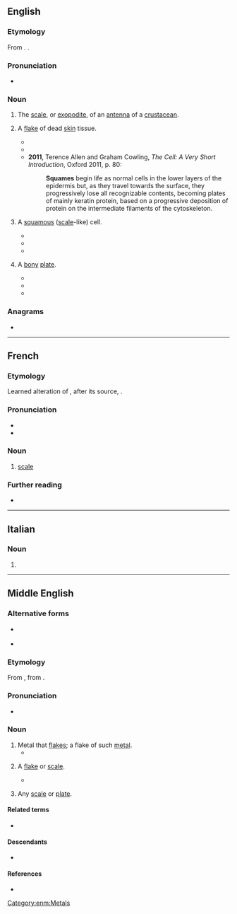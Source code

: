 ==English==

===Etymology===
From {{bor|en|la|squāma}}. {{doublet|en|squama}}.

===Pronunciation===
* {{a|UK}} {{IPA|en|/skweɪm/}}

===Noun===
{{en-noun}}

# {{lb|en|zoology}} The [[scale]], or [[exopodite]], of an [[antenna]] of a [[crustacean]].
# {{lb|en|medicine}} A [[flake]] of dead [[skin]] tissue.
#* {{quote-book|en|year=1984| title=In Vivo Diverse Spectrum of Neoplasms Induced in 30-day-old Rats and in Vitro Neoplastic Transformation of Rat Mammary Epithelial Cells Following a Single Pulse of N-Ethyl-N-Nitrosourea|author=Gheorghe Stoica | page=113| passage=EGF increased proliferation and '''squame''' formation and induced keratinization in cultured MA cells, an observation heretofore not reported in rat MA cells. }}
#* {{quote-book|en|year=2009| title=Weedon's Skin Pathology |author=David Weedon | page=248| passage=They flatten further and become compacted into a dense keratinous layer known as the stratum corneum. The superficial flake-like '''squames''' are eventually cast off (desquamate). }}
#* '''2011''', Terence Allen and Graham Cowling, ''The Cell: A Very Short Introduction'', Oxford 2011, p. 80:
#*: '''Squames''' begin life as normal cells in the lower layers of the epidermis but, as they travel towards the surface, they progressively lose all recognizable contents, becoming plates of mainly keratin protein, based on a progressive deposition of protein on the intermediate filaments of the cytoskeleton.
# {{lb|en|medicine}} A [[squamous]] ([[scale]]-like) cell.
#* {{quote-book|en|year=1928 | title=Journal of the Cancer Research Committee of the University of Sydney, Volume 1|author=| page=210| passage=Here the invading cell masses of the cancer consist of short thick '''squames''', and the nearest approach to cell nest formation may be only a whorling of those '''squames''' in the centres of the cell masses.}}
#* {{quote-book|en|year=1961| title=Novak's Textbook of Gynecology |author=Edmund R. Novak, ‎Georgeanna Seegar Jones | page=766| passage=Second, if it is a '''squame''', the nuclear size and chromatin pattern are determined. If the nucleus of this '''squame''' is plump and vesicular with an intact chromatin pattern, the cell is an intermediate; if it is pyknotic, shrunken, and hyperchromatic and lacks chromatin pattern, the cell is a superficial. }}
#* {{quote-book|en|year=2011| title=Clinical Canine and Feline Reproduction: Evidence-Based Answers|author=Margaret V. Root Kustritz | page=7| passage=As the cells divide and the vaginal lining thickens, the cells nearest the lumen become nonviable and lose the characteristic appearance of a healthy cell monolayer. The misshapen, clumped cells are termed cornified. Specific cell types are superficial cells and anuclear '''squame''' cells (Fig. 2-2). }}
# {{lb|en|anatomy}} A [[bony]] [[plate]].
#* {{quote-book|en|year=1991| title=The Skulls, Endocasts, and Teeth of Homo Habilis|author=Phillip V. Tobias | page=84| passage=Most of the right temporal bone is well-preserved, with the exception of much of the zygoma and the upper edge of the temporal '''squame''' (Plate 8).}}
#* {{quote-book|en|year=2003| title=South African Journal of Science - Volume 99, Issues 1-6 |author=| page=219| passage=A tapering of the fragment on its inner surface, and the pattern of branching of the middle meningeal vessel grooves, have enabled us to identify the piece as most probably part of the left temporal '''squame''' of a cranium.}}
#* {{quote-book|en|year=2007| title=Evolutionary History of the "Robust" Australopithecines |author=Frederick E. Grine | page=287| passage=Thus, the frontal fragment displays a slight concavity of the frontal '''squame''' behind glabella, a thin and flattened supra-orbital margin, and marked encroachment of the temporal lines just posterior to the supra-orbital margin. }}

===Anagrams===
* {{anagrams|en|a=aemqsu|masque}}

----

==French==

===Etymology===
Learned alteration of {{der|fr|fro|eschame}}, after its source, {{der|fr|la|squama}}.

===Pronunciation===
* {{fr-IPA|sqwame}}
* {{audio|fr|LL-Q150 (fra)-Lyokoï-squame.wav|Audio}}

===Noun===
{{fr-noun|f}}

# {{lb|fr|archaic|_|or|_|literary}} [[scale]]

===Further reading===
* {{R:TLFi}}

----

==Italian==

===Noun===
{{head|it|noun form|g=f}}

# {{plural of|it|squama}}

----

==Middle English==

===Alternative forms===
* {{q|early}} {{alter|enm|scwame}}
* {{q|Northern}} {{alter|enm|swame}}

===Etymology===
From {{bor|enm|fro|esquame}}, from {{der|enm|la|squāma}}.

===Pronunciation===
* {{IPA|enm|/ˈskwaːm(ə)/}}

===Noun===
{{enm-noun}}

# Metal that [[flakes]]; a flake of such [[metal]].
#* {{RQ:Chaucer Canterbury|Canon's Yeoman's Tale|passage=yron '''squames'''}}
# {{lb|enm|pathology}} A [[flake]] or [[scale]].
#* {{quote-book|enm|year_published=1840|year=c. 1450|chapter=Additions to the Rule or Saint Saviour|title=History and Antiquities of Syon Monastery |editor=George James Aungier| page=395 | passage=not '''squames''' to wasche them, and wype them, nor auoyde them, not angry nor hasty, or un pacient thof one haue the vomet, another the fluxe, another the frensy, which nowe syngethe, now wel apayde, ffor ther be some sekenesses vexynge the seke so gretly and prouokynge them to ire, that the mater drawen up to the brayne alyenthe the mendes.}}
# {{lb|enm|rare}} Any [[scale]] or [[plate]].

====Related terms====
* {{l|enm|squamous}}

====Descendants====
* {{desc|en|squame}}

====References====
* {{R:MED Online|squāme|n|MED42480}}

[[Category:enm:Metals]]